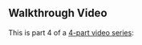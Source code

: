 ## Walkthrough Video

This is part 4 of a
[4-part video series](https://www.youtube.com/watch?v=ZB5SiXXZbds&list=PLu07TXQzA0jordwXTlQIanzES0S52R-py):

<YouTube src="https://www.youtube.com/embed/6jAzOQzpMy4?list=PLu07TXQzA0jordwXTlQIanzES0S52R-py" />
